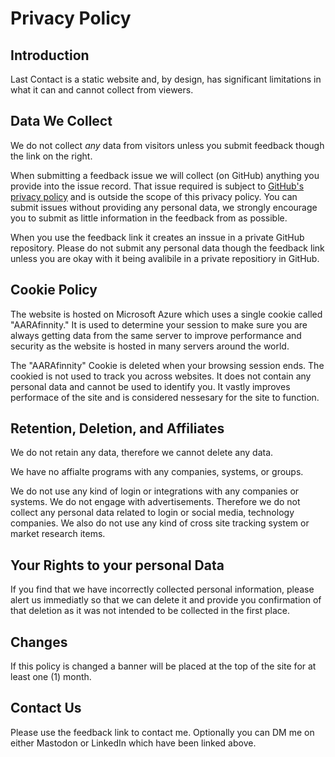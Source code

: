 # Privacy Policy

## Introduction
Last Contact is a static website and, by design, has significant limitations in what it can and cannot collect from viewers.

## Data We Collect
We do not collect *any* data from visitors unless you submit feedback though the link on the right.

When submitting a feedback issue we will collect (on GitHub) anything you provide into the issue record. That issue required is subject to [GitHub's privacy policy](https://docs.github.com/en/site-policy/privacy-policies/github-general-privacy-statement) and is outside the scope of this privacy policy. You can submit issues without providing any personal data, we strongly encourage you to submit as little information in the feedback from as possible.

When you use the feedback link it creates an inssue in a private GitHub repository. Please do not submit any personal data though the feedback link unless you are okay with it being avalibile in a private repositiory in GitHub.

## Cookie Policy
The website is hosted on Microsoft Azure which uses a single cookie called "AARAfinnity." It is used to determine your session to make sure you are always getting data from the same server to improve performance and security as the website is hosted in many servers around the world.

The "AARAfinnity" Cookie is deleted when your browsing session ends. The cookied is not used to track you across websites. It does not contain any personal data and cannot be used to identify you. It vastly improves performace of the site and is considered nessesary for the site to function.

## Retention, Deletion, and Affiliates

We do not retain any data, therefore we cannot delete any data.

We have no affialte programs with any companies, systems, or groups.

We do not use any kind of login or integrations with any companies or systems. We do not engage with advertisements. Therefore we do not collect any personal data related to login or social media, technology companies. We also do not use any kind of cross site tracking system or market research items.

## Your Rights to your personal Data

If you find that we have incorrectly collected personal information, please alert us immediatly so that we can delete it and provide you confirmation of that deletion as it was not intended to be collected in the first place. 

## Changes

If this policy is changed a banner will be placed at the top of the site for at least one (1) month.

## Contact Us

Please use the feedback link to contact me.
Optionally you can DM me on either Mastodon or LinkedIn which have been linked above.